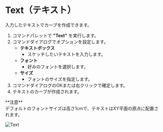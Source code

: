 
# Text（テキスト）

<Reference shortcut="" command="Text" button="" />

入力したテキストでカーブを作成できます。

1. コマンドパレットで **"Text"** を実行します。
2. コマンドダイアログでオプションを設定します。
    - **テキストボックス**
        - スケッチしたいテキストを入力します。
    - **フォント**
        -  好みのフォントを選択します。
    - **サイズ**
        - フォントのサイズを指定します。
3. コマンドダイアログのOKまたは右クリックで確定します。
4. テキストのカーブが作成されます。

<Callout emoji="❗">
 **注意**<br /> 
 デフォルトのフォントサイズは高さ1cmで、テキストはXY平面の原点に配置されます。
 </Callout>

 ![Text](/img/text.gif)
